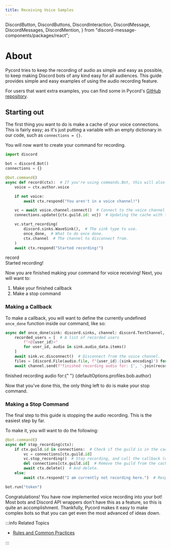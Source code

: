 ```yaml
---
title: Receiving Voice Samples
---
```


  DiscordButton,
  DiscordButtons,
  DiscordInteraction,
  DiscordMessage,
  DiscordMessages,
  DiscordMention,
} from "discord-message-components/packages/react";


# About

Pycord tries to keep the recording of audio as simple and easy as possible, to keep making Discord
bots of any kind easy for all audiences. This guide provides simple and easy examples of using the
audio recording feature.

For users that want extra examples, you can find some in Pycord's
[GitHub repository](https://github.com/Pycord-Development/pycord/blob/master/examples/audio_recording.py).

## Starting out

The first thing you want to do is make a cache of your voice connections. This is fairly easy; as
it's just putting a variable with an empty dictionary in our code, such as `connections = {}`.

You will now want to create your command for recording.

```py title="Record Command Example"
import discord

bot = discord.Bot()
connections = {}

@bot.command()
async def record(ctx):  # If you're using commands.Bot, this will also work.
    voice = ctx.author.voice

    if not voice:
        await ctx.respond("You aren't in a voice channel!")

    vc = await voice.channel.connect()  # Connect to the voice channel the author is in.
    connections.update({ctx.guild.id: vc})  # Updating the cache with the guild and channel.

    vc.start_recording(
        discord.sinks.WaveSink(),  # The sink type to use.
        once_done,  # What to do once done.
        ctx.channel  # The channel to disconnect from.
    )
    await ctx.respond("Started recording!")
```

<DiscordComponent>
  <DiscordMessage profile="robocord">
    <div slot="interactions">
      <DiscordInteraction profile="bob" command>
        record
      </DiscordInteraction>
    </div>
    Started recording!
  </DiscordMessage>
</DiscordComponent>

<br />

Now you are finished making your command for voice receiving! Next, you will want to:

1.  Make your finished callback
2.  Make a stop command

### Making a Callback

To make a callback, you will want to define the currently undefined `once_done` function inside
our command, like so:

```py title="Recorder Callback"
async def once_done(sink: discord.sinks, channel: discord.TextChannel, *args):  # Our voice client already passes these in.
    recorded_users = [  # A list of recorded users
        f"<@{user_id}>"
        for user_id, audio in sink.audio_data.items()
    ]
    await sink.vc.disconnect()  # Disconnect from the voice channel.
    files = [discord.File(audio.file, f"{user_id}.{sink.encoding}") for user_id, audio in sink.audio_data.items()]  # List down the files.
    await channel.send(f"finished recording audio for: {', '.join(recorded_users)}.", files=files)  # Send a message with the accumulated files.
```

<DiscordComponent>
  <DiscordMessage profile="robocord">
    finished recording audio for:{" "}
    <DiscordMention highlight={true}>{defaultOptions.profiles.bob.author}</DiscordMention>
  </DiscordMessage>
</DiscordComponent>

<br />

Now that you've done this, the only thing left to do is make your stop command.

### Making a Stop Command

The final step to this guide is stopping the audio recording. This is the easiest step by far.

To make it, you will want to do the following:

```py title="Stop Recording Command"
@bot.command()
async def stop_recording(ctx):
    if ctx.guild.id in connections:  # Check if the guild is in the cache.
        vc = connections[ctx.guild.id]
        vc.stop_recording()  # Stop recording, and call the callback (once_done).
        del connections[ctx.guild.id]  # Remove the guild from the cache.
        await ctx.delete()  # And delete.
    else:
        await ctx.respond("I am currently not recording here.")  # Respond with this if we aren't recording.

bot.run("token")
```

Congratulations! You have now implemented voice recording into your bot! Most bots and Discord API
wrappers don't have this as a feature, so this is quite an accomplishment. Thankfully, Pycord makes
it easy to make complex bots so that you can get even the most advanced of ideas down.

:::info Related Topics

-   [Rules and Common Practices](../getting-started/rules-and-common-practices)

:::
